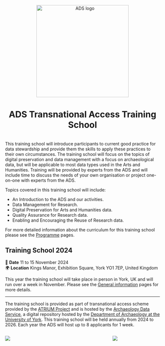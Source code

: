 <center><a><img src="figs/ads-logotype.png" alt="ADS logo" width="300px"/></a></center>

<center>

<h1>ADS Transnational Access Training School</h1>
</center>
<br>
This training school will introduce participants to current good practice for data stewardship and provide them the skills to apply these practices to their own circumstances. The training school will focus on the topics of digital preservation and data management with a focus on archaeological data, but will be applicable to most data types used in the Arts and Humanities. Training will be provided by experts from the ADS and will include time to discuss the needs of your own organisation or project one-on-one with experts from the ADS.

Topics covered in this training school will include:

-   An Introduction to the ADS and our activities.
-   Data Management for Research.
-   Digital Preservation for Arts and Humanities data.
-   Quality Assurance for Research data.
-   Enabling and Encouraging the Reuse of Research data.

For more detailed information about the curriculum for this training school please see the [Programme](programme.qmd) pages.

## Training School 2024

📆 **Date** 11 to 15 November 2024\
🌍 **Location** Kings Manor, Exhibition Square, York YO1 7EP, United Kingdom

This year the training school will take place in person in York, UK and will run over a week in November. Please see the [General information](info.qmd) pages for more details.

------------------------------------------------------------------------

The training school is provided as part of transnational access scheme provided by the [ATRIUM Project](https://atrium-research.eu){.external} and is hosted by the [Archaeology Data Service](https://archaeologydataservice.ac.uk/){.external}, a digital repository hosted by the [Department of Archaeology at the University of York](https://www.york.ac.uk/archaeology/){.external}. This training school will be held annually from 2024 to 2026. Each year the ADS will host up to 8 applicants for 1 week.

::: columns
::: {.column width="40%"}
[![](figs/Clay_atrium.png)](https://atrium-research.eu)
:::

::: {.column width="20%"}
:::

::: {.column width="30%"}
[![](figs/UOY-Logo_black.png)](https://www.york.ac.uk/)
:::
:::
